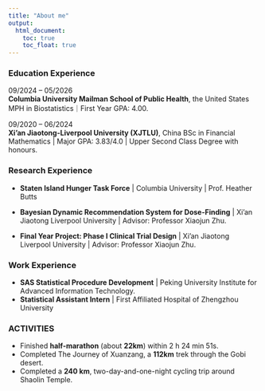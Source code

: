 ```yaml
---
title: "About me"
output: 
  html_document:
    toc: true
    toc_float: true
---
```


### Education Experience

[09/2024 – 05/2026]{style="float:left;"}\
**Columbia University Mailman School of Public Health**, the United States MPH in Biostatistics｜First Year GPA: 4.00.\

[09/2020 – 06/2024]{style="float:left;"}\
**Xi'an Jiaotong-Liverpool University (XJTLU)**, China BSc in Financial Mathematics \| Major GPA: 3.83/4.0 \| Upper Second Class Degree with honours.

### Research Experience
 * **Staten Island Hunger Task Force** | Columbia University | Prof. Heather Butts

 * **Bayesian Dynamic Recommendation System for Dose-Finding** | Xi’an Jiaotong Liverpool University | Advisor: Professor Xiaojun Zhu.         
 * **Final Year Project: Phase I Clinical Trial Design** | Xi’an Jiaotong Liverpool University | Advisor: Professor Xiaojun Zhu.

### Work Experience
 * **SAS Statistical Procedure Development** | Peking University Institute for Advanced Information Technology.
 * **Statistical Assistant Intern** | First Affiliated Hospital of Zhengzhou University

### ACTIVITIES
 * Finished **half-marathon** (about **22km**) within 2 h 24 min 51s.
 * Completed The Journey of Xuanzang, a **112km** trek through the Gobi desert.
 * Completed a **240 km**, two-day-and-one-night cycling trip around Shaolin Temple.
